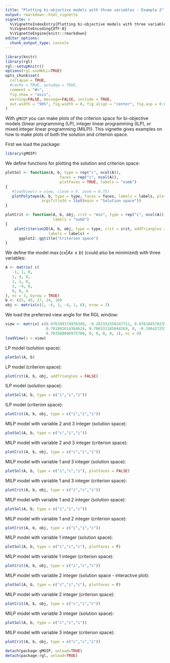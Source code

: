 ```yaml
---
title: "Plotting bi-objective models with three variables - Example 2"
output: rmarkdown::html_vignette
vignette: >
  %\VignetteIndexEntry{Plotting bi-objective models with three variables - Example 2}
  %\VignetteEncoding{UTF-8}
  %\VignetteEngine{knitr::rmarkdown}
editor_options: 
  chunk_output_type: console
---
```


```r
library(knitr)
library(rgl)
rgl::setupKnitr()
options(rgl.useNULL=TRUE)
opts_chunk$set(
  collapse = TRUE,
  #cache = TRUE, autodep = TRUE, 
  comment = "#>",
  fig.show = "asis", 
  warning=FALSE, message=FALSE, include = TRUE, 
  out.width = "99%", fig.width = 8, fig.align = "center", fig.asp = 0.62
)
```

With `gMOIP` you can make plots of the criterion space for bi-objective models (linear
programming (LP), integer linear programming (ILP), or mixed integer linear programming (MILP)).
This vignette gives examples on how to make plots of both the solution and criterion space.

First we load the package:

```r
library(gMOIP)
```

We define functions for plotting the solution and criterion space:

```r
plotSol <- function(A, b, type = rep("c", ncol(A)),
                        faces = rep("c", ncol(A)),
                        plotFaces = TRUE, labels = "numb")
{
   #loadView(v = view, close = F, zoom = 0.75)
   plotPolytope(A, b, type = type, faces = faces, labels = labels, plotFaces = plotFaces, 
                argsTitle3d = list(main = "Solution space"))
}

plotCrit <- function(A, b, obj, crit = "min", type = rep("c", ncol(A)), addTriangles = TRUE, 
                     labels = "numb") 
{
    plotCriterion2D(A, b, obj, type = type, crit = crit, addTriangles = addTriangles, 
                   labels = labels) + 
      ggplot2::ggtitle("Criterion space")
}
```

We define the model  $\max \{cx | Ax \leq b\}$ (could also be minimized) with three variables:

```r
A <- matrix( c(
   -1, 1, 0,
   1, 4, 0,
   2, 1, 0,
   3, -4, 0,
   0, 0, 4
), nc = 3, byrow = TRUE)
b <- c(5, 45, 27, 24, 10)
obj <- matrix(c(1, -6, 3, -4, 1, 6), nrow = 2)
```

We load the preferred view angle for the RGL window:

```r
view <- matrix( c(0.976349174976349, -0.202332556247711, 0.0761845782399178, 0, 0.0903248339891434,
                  0.701892614364624, 0.706531345844269, 0, -0.196427255868912, -0.682940244674683,
                  0.703568696975708, 0, 0, 0, 0, 1), nc = 4)
loadView(v = view)
```

LP model (solution space):

```r
plotSol(A, b)
```

LP model (criterion space):

```r
plotCrit(A, b, obj, addTriangles = FALSE) 
```

ILP model (solution space):

```r
plotSol(A, b, type = c("i","i","i"))
```

ILP model (criterion space):

```r
plotCrit(A, b, obj, type = c("i","i","i"))
```

MILP model with variable 2 and 3 integer (solution space):

```r
plotSol(A, b, type = c("c","i","i"))
```

MILP model with variable 2 and 3 integer (criterion space):

```r
plotCrit(A, b, obj, type = c("c","i","i"))
```

MILP model with variable 1 and 3 integer (solution space):

```r
plotSol(A, b, type = c("i","c","i"), plotFaces = FALSE)
```

MILP model with variable 1 and 3 integer (criterion space):

```r
plotCrit(A, b, obj, type = c("i","c","i"))
```

MILP model with variable 1 and 2 integer (solution space):

```r
plotSol(A, b, type = c("i","i","c"))
```

MILP model with variable 1 and 2 integer (criterion space):

```r
plotCrit(A, b, obj, type = c("i","i","c"))
```

MILP model with variable 1 integer (solution space):

```r
plotSol(A, b, type = c("i","c","c"), plotFaces = F)
```

MILP model with variable 1 integer (criterion space):

```r
plotCrit(A, b, obj, type = c("i","c","c"))
```

MILP model with variable 2 integer (solution space - interactive plot):

```r
plotSol(A, b, type = c("c","i","c"), plotFaces = F)
```

MILP model with variable 2 integer (criterion space):

```r
plotCrit(A, b, obj, type = c("c","i","c"))
```

MILP model with variable 3 integer (solution space):

```r
plotSol(A, b, type = c("c","c","i"))
```

MILP model with variable 3 integer (criterion space):

```r
plotCrit(A, b, obj, type = c("c","c","i"))
```


```r
detach(package:gMOIP, unload=TRUE)
detach(package:rgl, unload=TRUE)
```